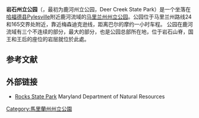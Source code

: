 {{Geobox|Protected Area
<!-- *** Name section *** -->
| name = Rocks State Park<br>岩石州立公园
| native_name = | other_name = Deer Creek State Park | other_name1 = 
<!-- *** Category *** -->
| category = {{le|马里兰州州立公园列表|List of Maryland state parks|马里兰州州立公园}}
| category_iucn = V
<!-- *** Image *** -->
| image = <!-- 檔案不存在 rock ridge.jpg ，可從英文維基百科取得 -->
| image_caption = View from King and Queen's Seat
| image_size = 250px
<!-- *** Etymology *** --->
| etymology_type = | etymology = 
<!-- *** Country etc. *** -->
| country = {{flag|United States }}
| country_flag = 
| state = {{flag|Maryland}}
| state_flag = 
| region_type = 县
| region = [[哈福德縣_(馬里蘭州)|哈福德县]]
| district_type = 
| district = 
| district1 = 
| district2 = 
| city = 
| city1 =
<!-- *** Geography *** --> 
| location =
| lat_d = 39
| lat_m = 38
| lat_s = 14
| lat_NS = N
| long_d = 76
| long_m = 25
| long_s = 00
| long_EW = W
| coordinates_note = <ref name=gnis />
| elevation_imperial = 285
| elevation_round = 0
| elevation_note = <ref name=gnis>{{cite gnis|584082|Deer Creek State Park}}</ref>
| area_unit = acre
| area_imperial = 1060
| area_round = 0
| area_note = 
| area1_imperial = | area1_type = 
| length_imperial = | length_orientation = 
| width_imperial = | width_orientation = 
| highest = | highest location =
| highest_lat_d = | highest_lat_m = | highest_lat_s = | highest_lat_NS = 
| highest_long_d = | highest_long_m = | highest_long_s = | highest_long_EW =
| highest_elevation_imperial = 
| lowest = | lowest_location =
| lowest_lat_d = | lowest_lat_m = | lowest_lat_s = | lowest_lat_NS = 
| lowest_long_d = | lowest_long_m = | lowest_long_s = | lowest_long_EW =
| lowest_elevation_imperial =
<!-- *** Nature *** -->
| biome = | biome_share = | biome1 =| biome1_share = 
| geology = | geology1 = | plant = | plant1 = | animal = | animal1 =
<!-- *** People *** -->
| established_type = 建立
| established = 1951
| established_note = 
| established1_type =
| established1 = 
| management = {{le|马里兰州自然资源部|Maryland Department of Natural Resources}}
| management_location =
| management_lat_d = | management_lat_m = | management_lat_s = | management_lat_NS = 
| management_long_d = | management_long_m = | management_long_s = | management_long_EW =
| management_elevation =
| visitation = | visitation_year =
<!-- *** Free fields *** -->
| free_type = | free_label = | free = 
| free1_type = | free1 = 
<!-- *** Map section *** -->
| map = Maryland Locator Map.PNG
| map_caption = 在马里兰州的位置
| map_locator = Maryland
| map_first =
<!-- *** Website *** -->
| website = [https://web.archive.org/web/20170316233049/http://dnr2.maryland.gov/publiclands/Pages/central/rocks.aspx Rocks State Park] 
}}
{{multiple issues|
{{copyedit|time=2014-11-30T08:16:39+00:00}}
{{dead end|time=2014-11-30T08:16:39+00:00}}
{{expand|time=2014-11-30T08:16:39+00:00}}
}}
'''岩石州立公园'''（{{lang-en|Rocks State Park}}，最初为鹿河州立公园，Deer Creek State Park）是一个坐落在[[哈福德縣_(馬里蘭州)|哈福德县]]Pylesville附近鹿河流域的[[马里兰州|马里兰州]][[州立公园|州立公园]]。公园位于马里兰州路线24和165交界处附近，靠近梅森迪克逊线，距离巴尔的摩约一小时车程。
公园在鹿河流域有三个不连续的部分，最大的部分，也是公园总部所在地，位于岩石山脊，国王和王后的座位的岩层就位於此處。
==参考文献==
{{reflist}}

==外部链接==
*[https://web.archive.org/web/20170316233049/http://dnr2.maryland.gov/publiclands/Pages/central/rocks.aspx Rocks State Park] Maryland Department of Natural Resources

[[Category:馬里蘭州州立公園|Category:馬里蘭州州立公園]]